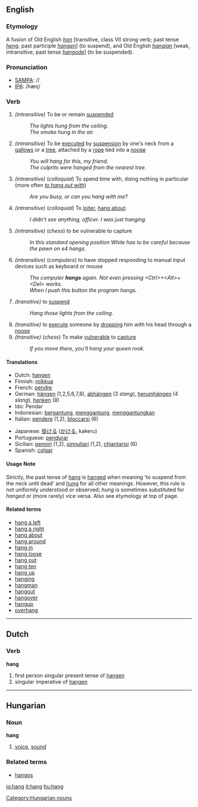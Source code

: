 ==English==
===Etymology===
A fusion of Old English ''[[hon]]'' [transitive, class VII strong verb; past tense ''[[heng]]'', past participle ''[[hangen]]''] (to suspend), and Old English ''[[hangian]]'' [weak, intransitive, past tense ''[[hangode]]''] (to be suspended).
===Pronunciation===
*[[w:SAMPA|SAMPA]]: /<tt></tt>/
*[[w:IPA|IPA]]: /hæɳ/

===Verb===
{{irregverb|'''to hang'''|'''[[hangs]]'''|'''[[hung]] '''or''' [[hanged]]'''|'''[[hung]] '''or''' [[hanged]]'''|'''[[hanging]]'''}}

#''(intransitive)'' To be or remain [[suspend]]ed
#: ''The lights hung from the ceiling.''
#: ''The smoke hung in the air.''
#''(intransitive)'' To be [[executed]] by [[suspension]] by one's neck from a [[gallows]] or a [[tree]], attached by a [[rope]] tied into a [[noose]]
#: ''You will hang for this, my friend.''
#: ''The culprits were hanged from the nearest tree.''
#''(intransitive)'' (''colloquial'') To spend time with, doing nothing in particular (more often ''[[to hang out with]]'')
#: ''Are you busy, or can you hang with me?''
#''(intransitive)'' (''colloquial'') To [[loiter]], [[hang about]].
#: ''I didn't see anything, officer.  I was just hanging.''
#''(intransitive)'' (''chess'') to be vulnerable to capture
#:''In this standard opening position White has to be careful because the pawn on e4 hangs.''
#''(intransitive)'' (''computers'') to have stopped responding to manual input devices such as keyboard or mouse
#:''The computer '''hangs''' again. Not even pressing <nowiki><Ctrl>+<Alt>+<Del></nowiki> works.''
#:''When I push this button the program hangs.''
#''(transitive)'' to [[suspend]]
#: ''Hang those lights from the ceiling.''
#''(transitive)'' to [[execute]] someone by [[drop]]ping him with his head through a [[noose]]
#''(transitive)'' (''chess'') To make [[vulnerable]] to [[capture]]
#: ''If you move there, you'll hang your queen rook.''


====Translations====
{{top}}
*Dutch: [[hangen]]
*Finnish: [[roikkua]]
*French: [[pendre]]
*German: [[hängen]] (1,2,5,6,7,8), [[abhängen]] (3 ''slang''), [[herumhängen]] (4 ''slang''), [[henken]] (8)
*Ido: Pendar
*Indonesian: [[gantung|bergantung]], [[gantung|menggantung]], [[gantung|menggantungkan]]
*Italian: [[pendere]] (1,2), [[bloccarsi]] (6)
{{mid}}
*Japanese: [[掛ける]] ([[かける]], kakeru)
*Portuguese: [[pendurar]]
*Sicilian: [[penniri]] (1,2), [[pinnuliari]] (1,2), [[chiantarisi]] (6)
*Spanish: [[colgar]]
{{bottom}}

====Usage Note====

Strictly, the past tense of [[hang]] is [[hanged]] when meaning 'to suspend from the neck until dead' and [[hung]] for all other meanings. However, this rule is not uniformly understood or observed; ''hung'' is sometimes substituted for ''hanged'' or (more rarely) vice versa. Also see etymology at top of page.

====Related terms====
*[[hang a left]]
*[[hang a right]]
*[[hang about]]
*[[hang around]]
*[[hang in]]
*[[hang loose]]
*[[hang out]]
*[[hang ten]]
*[[hang up]]
*[[hanging]]
*[[hangman]]
*[[hangout]]
*[[hangover]]
*[[hangup]]
*[[overhang]]

----
==Dutch==
===Verb===
'''hang'''

# first person singular present tense of [[hangen]]
# singular imperative of [[hangen]]

----
==Hungarian==
===Noun===
'''hang'''

# [[voice]], [[sound]]

===Related terms===
*[[hangos]]

[[Category:Hungarian nouns]]

[[io:hang]]
[[it:hang]]
[[hu:hang]]